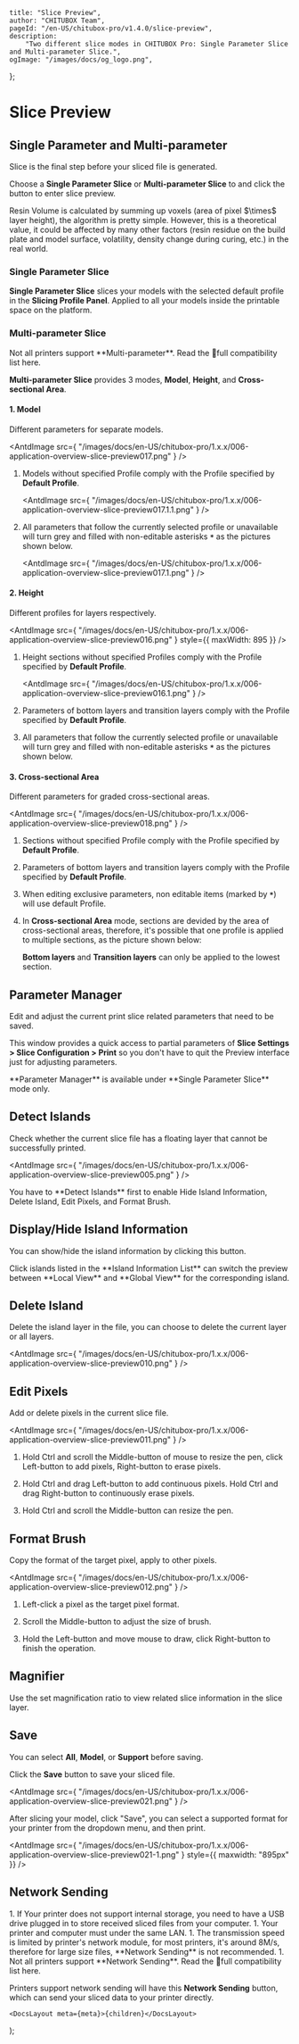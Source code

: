 
	title: "Slice Preview",
	author: "CHITUBOX Team",
	pageId: "/en-US/chitubox-pro/v1.4.0/slice-preview",
	description:
		"Two different slice modes in CHITUBOX Pro: Single Parameter Slice and Multi-parameter Slice.",
	ogImage: "/images/docs/og_logo.png",
};

# Slice Preview

## Single Parameter and Multi-parameter

Slice is the final step before your sliced file is generated.

Choose a **Single Parameter Slice** or **Multi-parameter Slice** to and click the button to enter slice preview.

<ImageContainer>
	<AntdImage
		src={
			"/images/docs/en-US/chitubox-pro/1.x.x/006-application-overview-slice-preview001.png"
		}
	/>
</ImageContainer>

<ImageContainer>
	<AntdImage
		src={
			"/images/docs/en-US/chitubox-pro/1.x.x/006-application-overview-slice-preview002.png"
		}
		style={{ maxWidth: 895 }}
	/>
</ImageContainer>

<Admonition type="note">
	Resin Volume is calculated by summing up voxels (area of pixel $\times$
	layer height), the algorithm is pretty simple. However, this is a
	theoretical value, it could be affected by many other factors (resin residue
	on the build plate and model surface, volatility, density change during
	curing, etc.) in the real world.
</Admonition>

### Single Parameter Slice

**Single Parameter Slice** slices your models with the selected default profile in the **Slicing Profile Panel**. Applied to all your models inside the printable space on the platform.

### Multi-parameter Slice

<Admonition type="note">
	Not all printers support **Multi-parameter**. Read the <SpanA href="https://wkhvloo2kw.feishu.cn/docx/Q5nbdGSnfo5EbAxgEwKccN0Rnxe"> 📃full compatibility list </SpanA> here.
</Admonition>

**Multi-parameter Slice** provides 3 modes, **Model**, **Height**, and **Cross-sectional Area**.

#### 1. Model

Different parameters for separate models. <br />

<AntdImage
	src={
		"/images/docs/en-US/chitubox-pro/1.x.x/006-application-overview-slice-preview017.png"
	}
/>

1. Models without specified Profile comply with the Profile specified by **Default Profile**.

	<AntdImage
		src={
			"/images/docs/en-US/chitubox-pro/1.x.x/006-application-overview-slice-preview017.1.1.png"
		}
	/>

1. All parameters that follow the currently selected profile or unavailable will turn grey and filled with non-editable asterisks **`*`** as the pictures shown below.

	<AntdImage
		src={
			"/images/docs/en-US/chitubox-pro/1.x.x/006-application-overview-slice-preview017.1.png"
		}
	/>

#### 2. Height

Different profiles for layers respectively.

<AntdImage
	src={
		"/images/docs/en-US/chitubox-pro/1.x.x/006-application-overview-slice-preview016.png"
	}
	style={{ maxWidth: 895 }}
/>

1. Height sections without specified Profiles comply with the Profile specified by **Default Profile**.

	<AntdImage
		src={
			"/images/docs/en-US/chitubox-pro/1.x.x/006-application-overview-slice-preview016.1.png"
		}
	/>

1. Parameters of bottom layers and transition layers comply with the Profile specified by **Default Profile**.

1. All parameters that follow the currently selected profile or unavailable will turn grey and filled with non-editable asterisks **`*`** as the pictures shown below.

	<ImageContainer>
		<AntdImage
			src={
				"/images/docs/en-US/chitubox-pro/1.x.x/006-application-overview-slice-preview016.2.png"
			}
		/>
	</ImageContainer>

	<ImageContainer>
		<AntdImage
			src={
				"/images/docs/en-US/chitubox-pro/1.x.x/006-application-overview-slice-preview016.3.png"
			}
		/>
	</ImageContainer>

#### 3. Cross-sectional Area

Different parameters for graded cross-sectional areas.

<AntdImage
	src={
		"/images/docs/en-US/chitubox-pro/1.x.x/006-application-overview-slice-preview018.png"
	}
/>

1. Sections without specified Profile comply with the Profile specified by **Default Profile**.

1. Parameters of bottom layers and transition layers comply with the Profile specified by **Default Profile**.

1. When editing exclusive parameters, non editable items (marked by **`*`**) will use default Profile.

	<ImageContainer>
		<AntdImage
			src={
				"/images/docs/en-US/chitubox-pro/1.x.x/006-application-overview-slice-preview019.png"
			}
		/>
	</ImageContainer>

	<ImageContainer>
		<AntdImage
			src={
				"/images/docs/en-US/chitubox-pro/1.x.x/006-application-overview-slice-preview020.png"
			}
		/>
	</ImageContainer>

1. In **Cross-sectional Area** mode, sections are devided by the area of cross-sectional areas, therefore, it's possible that one profile is applied to multiple sections, as the picture shown below:

	<ImageContainer>
		<AntdImage
			src={
				"/images/docs/en-US/chitubox-pro/1.x.x/006-application-overview-slice-preview018.1.svg"
			}
			style={{ maxWidth: "70%" }}
		/>
	</ImageContainer>

	**Bottom layers** and **Transition layers** can only be applied to the lowest
	section.

## Parameter Manager

Edit and adjust the current print slice related parameters that need to be saved.

<ImageContainer>
	<AntdImage
		src={
			"/images/docs/en-US/chitubox-pro/1.x.x/006-application-overview-slice-preview004.png"
		}
	/>
</ImageContainer>

<ImageContainer>
	<AntdImage
		src={
			"/images/docs/en-US/chitubox-pro/1.x.x/006-application-overview-slice-preview008.png"
		}
	/>
</ImageContainer>

This window provides a quick access to partial parameters of **Slice Settings > Slice Configuration > Print** so you don't have to quit the Preview interface just for adjusting parameters.

<Admonition type="note">
	**Parameter Manager** is available under **Single Parameter Slice** mode only.
</Admonition>

## Detect Islands

Check whether the current slice file has a floating layer that cannot be successfully printed.

<AntdImage
	src={
		"/images/docs/en-US/chitubox-pro/1.x.x/006-application-overview-slice-preview005.png"
	}
/>

<Admonition type="note">
	You have to **Detect Islands** first to enable <NextLink href="#displayhide-island-information">Hide Island Information</NextLink>, <NextLink href="#delete-island">Delete Island</NextLink>, <NextLink href="#edit-pixels">Edit Pixels</NextLink>, and <NextLink href="#format-brush">Format Brush</NextLink>.
</Admonition>

## Display/Hide Island Information

You can show/hide the island information by clicking this button.

<ImageContainer>
	<AntdImage
		src={
			"/images/docs/en-US/chitubox-pro/1.x.x/006-application-overview-slice-preview009.png"
		}
	/>
</ImageContainer>

<ImageContainer>
	<AntdImage
		src={
			"/images/docs/en-US/chitubox-pro/1.x.x/006-application-overview-slice-preview015.png"
		}
	/>
</ImageContainer>

<Admonition type="tip">
	Click islands listed in the **Island Information List** can switch the preview between **Local View** and **Global View** for the corresponding island.
</Admonition>

## Delete Island

Delete the island layer in the file, you can choose to delete the current layer or all layers.

<AntdImage
	src={
		"/images/docs/en-US/chitubox-pro/1.x.x/006-application-overview-slice-preview010.png"
	}
/>

## Edit Pixels

Add or delete pixels in the current slice file.

<AntdImage
	src={
		"/images/docs/en-US/chitubox-pro/1.x.x/006-application-overview-slice-preview011.png"
	}
/>

1. Hold Ctrl and scroll the Middle-button of mouse to resize the pen, click Left-button to add pixels, Right-button to erase pixels.

1. Hold Ctrl and drag Left-button to add continuous pixels. Hold Ctrl and drag Right-button to continuously erase pixels.

1. Hold Ctrl and scroll the Middle-button can resize the pen.

## Format Brush

Copy the format of the target pixel, apply to other pixels.

<AntdImage
	src={
		"/images/docs/en-US/chitubox-pro/1.x.x/006-application-overview-slice-preview012.png"
	}
/>

1. Left-click a pixel as the target pixel format.

1. Scroll the Middle-button to adjust the size of brush.

1. Hold the Left-button and move mouse to draw, click Right-button to finish the operation.

## Magnifier

Use the set magnification ratio to view related slice information in the slice layer.

<ImageContainer>
	<AntdImage
		src={
			"/images/docs/en-US/chitubox-pro/1.x.x/006-application-overview-slice-preview013.png"
		}
	/>
</ImageContainer>

<ImageContainer>
	<AntdImage
		src={
			"/images/docs/en-US/chitubox-pro/1.x.x/006-application-overview-slice-preview014.png"
		}
	/>
</ImageContainer>

## Save

You can select **All**, **Model**, or **Support** before saving.

Click the **Save** button to save your sliced file.

<AntdImage
	src={
		"/images/docs/en-US/chitubox-pro/1.x.x/006-application-overview-slice-preview021.png"
	}
/>

<Admonition type="note">
	After slicing your model, click "Save", you can select a supported format for your printer from the dropdown menu, and then print.
</Admonition>

<AntdImage
	src={
		"/images/docs/en-US/chitubox-pro/1.x.x/006-application-overview-slice-preview021-1.png"
	}
	style={{ maxwidth: "895px" }}
/>

## Network Sending

<Admonition type="note">
	1. If Your printer does not support internal storage, you need to have a USB drive plugged in to store received sliced files from your computer.
	1. Your printer and computer must under the same LAN.
	1. The transmission speed is limited by printer's network module, for most printers, it's around 8M/s, therefore for large size files, **Network Sending** is not recommended.
	1. Not all printers support **Network Sending**. Read the <SpanA href="https://wkhvloo2kw.feishu.cn/docx/Q5nbdGSnfo5EbAxgEwKccN0Rnxe">📃full compatibility list</SpanA> here.
</Admonition>

Printers support network sending will have this **Network Sending** button, which can send your sliced data to your printer directly.

<ImageContainer>
	<AntdImage
		src={
			"/images/docs/en-US/chitubox-pro/1.x.x/006-application-overview-slice-preview023.png"
		}
	/>
</ImageContainer>

<ImageContainer>
	<AntdImage
		src={
			"/images/docs/en-US/chitubox-pro/1.x.x/006-application-overview-slice-preview024.png"
		}
	/>
</ImageContainer>

	<DocsLayout meta={meta}>{children}</DocsLayout>
);
